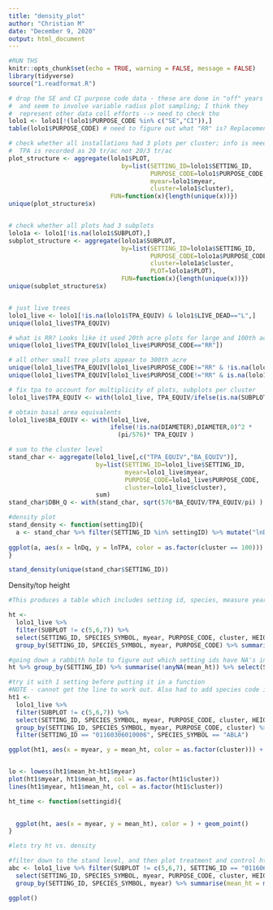 ```yaml
---
title: "density_plot"
author: "Christian M"
date: "December 9, 2020"
output: html_document
---
```


```r
#RUN THS
knitr::opts_chunk$set(echo = TRUE, warning = FALSE, message = FALSE)
library(tidyverse)
source("1.readformat.R")
```

```r
# drop the SE and CI purpose code data - these are done in "off" years  
#  and seem to involve variable radius plot sampling; I think they
#  represent other data coll efforts --> need to check tho
lolo1 <- lolo1[!(lolo1$PURPOSE_CODE %in% c("SE","CI")),]
table(lolo1$PURPOSE_CODE) # need to figure out what "RR" is? Replacement?

# check whether all installations had 3 plots per cluster; info is needed because 
#  TPA is recorded as 20 tr/ac not 20/3 tr/ac
plot_structure <- aggregate(lolo1$PLOT,
                               by=list(SETTING_ID=lolo1$SETTING_ID,
                                       PURPOSE_CODE=lolo1$PURPOSE_CODE,
                                       myear=lolo1$myear,
                                       cluster=lolo1$cluster),
                            FUN=function(x){length(unique(x))})
unique(plot_structure$x)


# check whether all plots had 3 subplots
lolo1a <- lolo1[!is.na(lolo1$SUBPLOT),]
subplot_structure <- aggregate(lolo1a$SUBPLOT,
                               by=list(SETTING_ID=lolo1a$SETTING_ID,
                                       PURPOSE_CODE=lolo1a$PURPOSE_CODE,
                                       cluster=lolo1a$cluster,
                                       PLOT=lolo1a$PLOT),
                               FUN=function(x){length(unique(x))})
unique(subplot_structure$x)


# just live trees
lolo1_live <- lolo1[!is.na(lolo1$TPA_EQUIV) & lolo1$LIVE_DEAD=="L",]
unique(lolo1_live$TPA_EQUIV)

# what is RR? Looks like it used 20th acre plots for large and 100th acre for small?
unique(lolo1_live$TPA_EQUIV[lolo1_live$PURPOSE_CODE=="RR"])

# all other small tree plots appear to 300th acre
unique(lolo1_live$TPA_EQUIV[lolo1_live$PURPOSE_CODE!="RR" & !is.na(lolo1_live$SUBPLOT)]) %% 300
unique(lolo1_live$TPA_EQUIV[lolo1_live$PURPOSE_CODE!="RR" & is.na(lolo1_live$SUBPLOT)]) 

# fix tpa to account for multiplicity of plots, subplots per cluster
lolo1_live$TPA_EQUIV <- with(lolo1_live, TPA_EQUIV/ifelse(is.na(SUBPLOT),3,9))

# obtain basal area equivalents
lolo1_live$BA_EQUIV <- with(lolo1_live,
                            ifelse(!is.na(DIAMETER),DIAMETER,0)^2 * 
                              (pi/576)* TPA_EQUIV )

# sum to the cluster level
stand_char <- aggregate(lolo1_live[,c("TPA_EQUIV","BA_EQUIV")],
                        by=list(SETTING_ID=lolo1_live$SETTING_ID,
                                myear=lolo1_live$myear,
                                PURPOSE_CODE=lolo1_live$PURPOSE_CODE,
                                cluster=lolo1_live$cluster),
                        sum)
stand_char$DBH_Q <- with(stand_char, sqrt(576*BA_EQUIV/TPA_EQUIV/pi) )
```


```r
#density plot
stand_density <- function(settingID){
  a <- stand_char %>% filter(SETTING_ID %in% settingID) %>% mutate("lnDq" = log(DBH_Q), "lnTPA" = log(TPA_EQUIV))
  
ggplot(a, aes(x = lnDq, y = lnTPA, color = as.factor(cluster == 100))) + geom_point() + geom_smooth(se = F)
}

stand_density(unique(stand_char$SETTING_ID))
```

Density/top height
```r

#This produces a table which includes setting id, species, measure year, purpose code, and mean height (excluding subplot trees). This is grouped by control plots vs. treatment plots, therefore, this looks at the stand-level

ht <- 
  lolo1_live %>%
  filter(SUBPLOT != c(5,6,7)) %>%
  select(SETTING_ID, SPECIES_SYMBOL, myear, PURPOSE_CODE, cluster, HEIGHT, TPA_EQUIV) %>%
  group_by(SETTING_ID, SPECIES_SYMBOL, myear, PURPOSE_CODE) %>% summarise(mean_ht = mean(HEIGHT))

#going down a rabbith hole to figure out which setting ids have NA's in order to plot ht over time. 
ht %>% group_by(SETTING_ID) %>% summarise(!anyNA(mean_ht)) %>% select(SETTING_ID)

#try it with 1 setting before putting it in a function
#NOTE - cannot get the line to work out. Also had to add species code in filter, but that can be built into function. 
ht1 <-
  lolo1_live %>%
  filter(SUBPLOT != c(5,6,7)) %>%
  select(SETTING_ID, SPECIES_SYMBOL, myear, PURPOSE_CODE, cluster, HEIGHT) %>%
  group_by(SETTING_ID, SPECIES_SYMBOL, myear, PURPOSE_CODE, cluster) %>% summarise(mean_ht = mean(HEIGHT)) %>%
  filter(SETTING_ID == "01160306010006", SPECIES_SYMBOL == "ABLA")

ggplot(ht1, aes(x = myear, y = mean_ht, color = as.factor(cluster))) + geom_point() + geom_smooth(method = "lm")


lo <- lowess(ht1$mean_ht~ht1$myear)
plot(ht1$myear, ht1$mean_ht, col = as.factor(ht1$cluster))
lines(ht1$myear, ht1$mean_ht, col = as.factor(ht1$cluster))

ht_time <- function(settingid){

  
  ggplot(ht, aes(x = myear, y = mean_ht), color = ) + geom_point()
}

#lets try ht vs. density

#filter down to the stand level, and then plot treatment and control ht. density curves(is it a curve?)
abc <- lolo1_live %>% filter(SUBPLOT != c(5,6,7), SETTING_ID == "01160625020040") %>%
  select(SETTING_ID, SPECIES_SYMBOL, myear, PURPOSE_CODE, cluster, HEIGHT, TPA_EQUIV) %>%
  group_by(SETTING_ID, SPECIES_SYMBOL, myear) %>% summarise(mean_ht = mean(HEIGHT))

ggplot()

```

